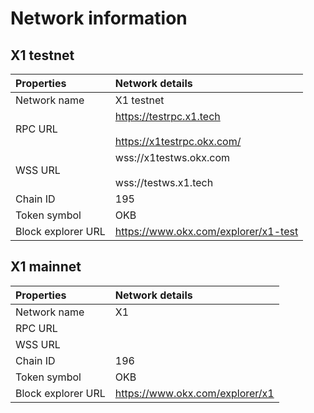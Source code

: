 # Network information
## X1 testnet
|Properties|Network details|
|:----|:----|
|Network name|X1 testnet|
|RPC URL|https://testrpc.x1.tech<br></br>https://x1testrpc.okx.com/|
|WSS URL|wss://x1testws.okx.com<br></br>wss://testws.x1.tech|
|Chain ID|195|
|Token symbol|OKB|
|Block explorer URL|https://www.okx.com/explorer/x1-test|

## X1 mainnet
|Properties|Network details|
|:----|:----|
|Network name|X1|
|RPC URL| |
|WSS URL| |
|Chain ID|196|
|Token symbol|OKB|
|Block explorer URL|https://www.okx.com/explorer/x1|